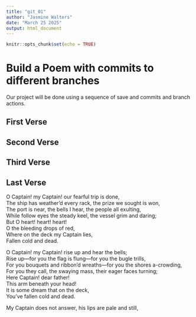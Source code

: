 ```yaml
---
title: "git_01"
author: "Jasmine Walters"
date: "March 25 2025"
output: html_document
---
```


```r
knitr::opts_chunk$set(echo = TRUE)
```
# Build a Poem with commits to different branches
Our project will be done using a sequence of save and commits and branch actions.
<!-- Do not modify or change any text in "!--" bracketed areas such as this --- these are instructions to
you, if you change any of this the git program will notice it and compromise your git merging strategy !-->

## First Verse 
<!--Put the first five lines of a poem by Lewis Carrol in this section!-->

## Second Verse
<!--Put the first five lines of a poem by Robert Frost here!-->

## Third Verse
<!--Put the first two verses of The Walrus and the Carpenter here!-->

## Last Verse
<!--Put a short poem you created using chatGPT of 20 to 30 lines,here!-->
O Captain! my Captain! our fearful trip is done,  
The ship has weather’d every rack, the prize we sought is won,  
The port is near, the bells I hear, the people all exulting,  
While follow eyes the steady keel, the vessel grim and daring;  
                         But O heart! heart! heart!  
                            O the bleeding drops of red,  
                               Where on the deck my Captain lies,  
                                  Fallen cold and dead.  

O Captain! my Captain! rise up and hear the bells;  
Rise up—for you the flag is flung—for you the bugle trills,  
For you bouquets and ribbon’d wreaths—for you the shores a-crowding,  
For you they call, the swaying mass, their eager faces turning;  
                         Here Captain! dear father!  
                            This arm beneath your head!  
                               It is some dream that on the deck,  
                                 You’ve fallen cold and dead.  

My Captain does not answer, his lips are pale and still,  
